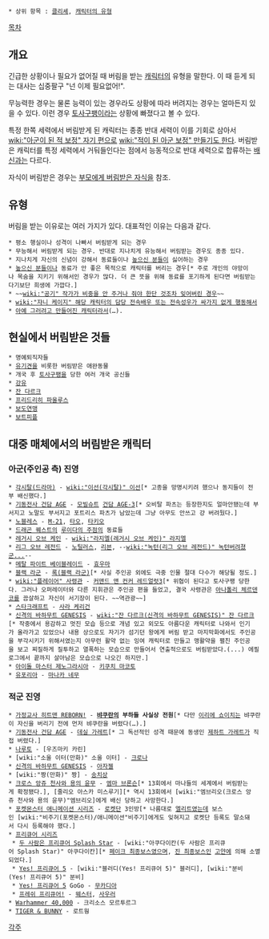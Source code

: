  * 상위 항목 : [[클리셰]], [[캐릭터의 유형]]

[[목차]]
== 개요 ==
긴급한 상황이나 필요가 없어질 때 버림을 받는 [[캐릭터]]의 유형을 말한다. 이 때 듣게 되는 대사는 십중팔구 "넌 이제 필요없어!".

무능력한 경우는 물론 능력이 있는 경우라도 상황에 따라 버려지는 경우는 얼마든지 있을 수 있다. 이런 경우 [[토사구팽]]이라는 상황에 빠졌다고 볼 수 있다.
 
특정 한쪽 세력에서 버림받게 된 캐릭터는 종종 반대 세력이 이를 기회로 삼아서 [[wiki:"아군이 된 적 보정" 자기 편으로]] [[wiki:"적이 된 아군 보정" 만들기도 한다]]. 버림받은 캐릭터를 특정 세력에서 거둬들인다는 점에서 능동적으로 반대 세력으로 합류하는 [[배신]]과는 다르다.

자식이 버림받은 경우는 [[부모에게 버림받은 자식]]을 참조.

== 유형 ==
버림을 받는 이유로는 여러 가지가 있다. 대표적인 이유는 다음과 같다.
 * 평소 행실이나 성격이 나빠서 버림받게 되는 경우
 * 무능해서 버림받게 되는 경우. 반대로 지나치게 유능해서 버림받는 경우도 종종 있다.
 * 지나치게 자신의 신념이 강해서 동료들이나 [[높으신 분들]]이 싫어하는 경우
 * [[높으신 분들]]이나 동료가 안 좋은 목적으로 캐릭터를 버리는 경우[* 주로 개인의 야망이나 목숨을 지키기 위해서인 경우가 많다. 더 큰 뜻을 위해 동료를 포기하게 된다면 버림받는다기보단 희생에 가깝다.]
 * ~~[[wiki:"공기" 작가가 비중을 안 주거나 줘야 한단 것조차 잊어버린 경우]]~~
 * [[wiki:"쟈니 케이지" 해당 캐릭터의 담당 전속배우 또는 전속성우가 싸가지 없게 행동해서]]
 * [[비하 캐릭터|아예 그러려고 만들어진 캐릭터]]라서(…).
== 현실에서 버림받은 것들 ==
 * 명예퇴직자들
 * [[유기견]]을 비롯한 버림받은 애완동물
 * 개국 후 [[토사구팽]]을 당한 여러 개국 공신들
 * [[강유]]
 * [[잔 다르크]]
 * [[프리드리히 파울루스]]
 * [[보도연맹]]
 * [[보트피플]]

== 대중 매체에서의 버림받은 캐릭터 ==
=== 아군(주인공 측) 진영 ===
 * [[각시탈(드라마)]] - [[wiki:"이선(각시탈)" 이선]][* 고종을 망명시키려 했으나 동지들이 전부 배신했다.]
 * [[기동전사 건담 AGE]] - [[모빌슈트]] [[건담 AGE-3]][* 오비탈 파츠는 등장한지도 얼마안됐는데 부서지고 노말도 부서지고 포트리스 파츠가 남았는데 그냥 아무도 안쓰고 걍 버려뒀다.]
 * [[노블레스]] - [[M-21]], [[타오]], [[타키오]]
 * [[드래곤 퀘스트]]의 [[루이다의 주점]]의 동료들
 * [[레거시 오브 케인]] - [[wiki:"라지엘(레거시 오브 케인)" 라지엘]]
 * [[리그 오브 레전드]] - [[노틸러스]], [[리븐]], --[[wiki:"녹턴(리그 오브 레전드)" 녹턴]][http://blog.naver.com/rkdtlstnftk/70165224995 버려졌군...]--
 * [[메탈 파이트 베이블레이드]] - [[효우마]]
 * [[블랙 라군]] - [[록(블랙 라군)]][* 사실 주인공 외에도 극중 인물 절대 다수가 해당될 정도.]
 * [[wiki:"플레이어" 사령관]] - [[커맨드 앤 컨커 레드얼럿3]][* 위협이 된다고 토사구팽 당한다. 그러나 오퍼레이터와 다른 지휘관은 주인공 편을 들었고, 결국 사령관은 [[아나톨리 체르덴코]]를 끔살하고 자신이 서기장이 된다. ~~역관광~~]
 * [[스타크래프트]] - [[사라 케리건]]
 * [[신격의 바하무트 GENESIS]] - [[wiki:"잔 다르크(신격의 바하무트 GENESIS)" 잔 다르크]][* 작중에서 용감하고 멋진 모습 등으로 개념 있고 외모도 아름다운 캐릭터로 나와서 인기가 올라가고 있었으나 내용 상으로도 자기가 섬기던 왕에게 버림 받고 마지막화에서도 주인공을 부각시키기 위해서였는지 아무런 활약 없는 잉여 캐릭터로 만들고 맹활약을 펼친 주인공을 보고 찌질하게 질투하고 열폭하는 모습으로 만들어서 연출적으로도 버림받았다.(...) 에필로그에서 끝까지 살아남은 모습으로 나오긴 하지만.]
 * [[아이돌 마스터 제노그라시아]] - [[키쿠치 마코토]]
 * [[유포리아]] - [[마나카 네무]]

=== 적군 진영 ===
 * [[가정교사 히트맨 REBORN!]] - '''[[뱌쿠란]]의 부하들 사실상 전원'''[* 다만 [[이리에 쇼이치]]는 뱌쿠란이 자신을 버리기 전에 먼저 뱌쿠란을 버렸다(…).]
 * [[기동전사 건담 AGE]] - [[데실 가레트]][* 그 독선적인 성격 때문에 동생인 [[제하트 가레트]]가 직접 버렸다.]
 * [[나루토]] - [우즈마키 카린]
 * [wiki:"소울 이터(만화)" 소울 이터] - [[크로나]]
 * [[신격의 바하무트 GENESIS]] - [[아자젤]]
 * [wiki:"짱(만화)" 짱] - [[송치상]]
 * [[크로스 앙쥬 천사와 용의 윤무]] - [[엠마 브론슨]][* 13회에서 마나들의 세계에서 버림받는게 확정됐다.], [줄리오 아스카 미스루기][* 역시 13회에서 [wiki:"엠브리오(크로스 앙쥬 천사와 용의 윤무)"엠브리오]에게 배신 당하고 사망한다.]
 * [[포켓몬스터 애니메이션 시리즈]] - [[로켓단]] 3인방[* 나름대로 [[엘리트]]였는데 보스인 [wiki:"비주기(포켓몬스터)/애니메이션"비주기]에게도 잊혀지고 로켓단 등록도 말소돼서 다시 등록해야 했다.]
 * [[프리큐어 시리즈]]
  * [[두 사람은 프리큐어 Splash Star]] - [wiki:"아쿠다이칸(두 사람은 프리큐어 Splash Star)" 아쿠다이칸][* [[페이크 최종보스]]였으며, [[진 최종보스]]인 [[고얀]]에 의해 소멸되었다.]
  * [[Yes! 프리큐어 5]] - [wiki:"블러디(Yes! 프리큐어 5)" 블러디], [wiki:"분비(Yes! 프리큐어 5)" 분비]
  * [[Yes! 프리큐어 5]] GoGo - [[무카디아]]
  * [[프레쉬 프리큐어!]] - [[웨스터]], [[사우러]]
 * [[Warhammer 40,000]] - 크리소스 모르투르그
 * [[TIGER & BUNNY]] - 로트웡

[[각주]]
